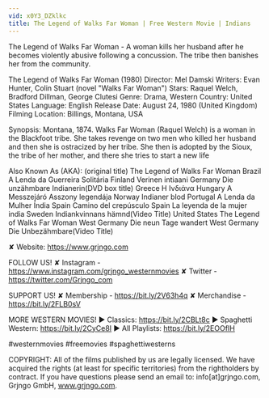 ```yaml
---
vid: x0Y3_DZklkc
title: The Legend of Walks Far Woman | Free Western Movie | Indians
---
```


The Legend of Walks Far Woman - A woman kills her husband after he becomes violently abusive following a concussion. The tribe then banishes her from the community.

The Legend of Walks Far Woman (1980)
Director: Mel Damski
Writers: Evan Hunter, Colin Stuart (novel "Walks Far Woman")
Stars: Raquel Welch, Bradford Dillman, George Clutesi
Genre: Drama, Western
Country: United States
Language: English
Release Date: August 24, 1980 (United Kingdom)
Filming Location: Billings, Montana, USA

Synopsis:
Montana, 1874. Walks Far Woman (Raquel Welch) is a woman in the Blackfoot tribe. She takes revenge on two men who killed her husband and then she is ostracized by her tribe. She then is adopted by the Sioux, the tribe of her mother, and there she tries to start a new life

Also Known As (AKA):
(original title) The Legend of Walks Far Woman
Brazil A Lenda da Guerreira Solitária
Finland Verinen intiaani
Germany Die unzähmbare Indianerin(DVD box title)
Greece Η Ινδιάνα
Hungary A Messzejáró Asszony legendája
Norway Indianer blod
Portugal A Lenda da Mulher Índia
Spain Camino del crepúsculo
Spain La leyenda de la mujer india
Sweden Indiankvinnans hämnd(Video Title)
United States The Legend of Walks Far Woman
West Germany Die neun Tage wandert
West Germany Die Unbezähmbare(Video Title)

✘ Website: https://www.grjngo.com

FOLLOW US!
✘ Instagram - https://www.instagram.com/grjngo_westernmovies
✘ Twitter - https://twitter.com/Grjngo_com

SUPPORT US!
✘ Membership - https://bit.ly/2V63h4q
✘ Merchandise - https://bit.ly/2FLB0sV

MORE WESTERN MOVIES! 
► Classics: https://bit.ly/2CBLt8c 
► Spaghetti Western: https://bit.ly/2CyCe8I 
► All Playlists: https://bit.ly/2EOOfIH 

#westernmovies #freemovies #spaghettiwesterns

COPYRIGHT: All of the films published by us are legally licensed. We have acquired the rights (at least for specific territories) from the rightholders by contract. If you have questions please send an email to: info[at]grjngo.com, Grjngo GmbH, www.grjngo.com.
